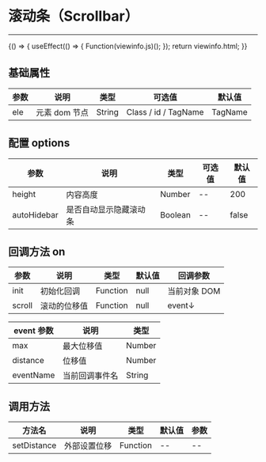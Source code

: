 
# 滚动条（Scrollbar）

---

<Meta title="基础控件/滚动条(Scrollbar)" />

<Canvas>
    <Story
        name="滚动条(Scrollbar)"
        height="150px"
        parameters={{
            docs: { source: { code: `${viewinfo.html}${viewinfo.js}` } },
        }}
    >
        {() => {
            useEffect(() => {
                Function(viewinfo.js)();
            });
            return viewinfo.html;
        }}
    </Story>
</Canvas>

## 基础属性

| 参数 | 说明          | 类型   | 可选值               | 默认值  |
| ---- | ------------- | ------ | -------------------- | ------- |
| ele  | 元素 dom 节点 | String | Class / id / TagName | TagName |

## 配置 options

| 参数     | 说明           | 类型    | 可选值 | 默认值 |
| -------- | -------------- | ------- | ------ | ------ |
| height   | 内容高度       | Number  | --     | 200    |
| autoHidebar | 是否自动显示隐藏滚动条 | Boolean | --     | false   |

## 回调方法 on

| 参数   | 说明         | 类型     | 默认值 | 回调参数     |
| ------ | ------------ | -------- | ------ | ------------ |
| init   | 初始化回调   | Function | null   | 当前对象 DOM |
| scroll | 滚动的位移值 | Function | null   | event↓       |

| event 参数 | 说明           | 类型   |
| ---------- | -------------- | ------ |
| max        | 最大位移值     | Number |
| distance   | 位移值         | Number |
| eventName  | 当前回调事件名 | String |

## 调用方法

| 方法名      | 说明         | 类型     | 默认值 | 参数 |
| ----------- | ------------ | -------- | ------ | ---- |
| setDistance | 外部设置位移 | Function | --     | --   |
